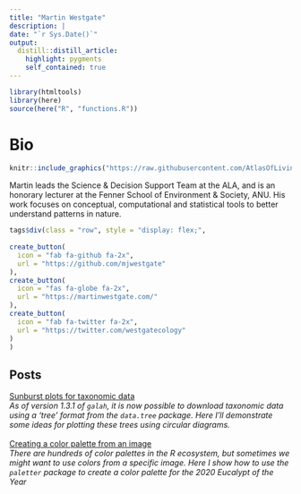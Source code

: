 ```yaml
---
title: "Martin Westgate"
description: |
date: "`r Sys.Date()`"
output: 
  distill::distill_article:
    highlight: pygments
    self_contained: true
---
```

```r
library(htmltools)
library(here)
source(here("R", "functions.R"))
```
# Bio
:::float-image
```r
knitr::include_graphics("https://raw.githubusercontent.com/AtlasOfLivingAustralia/SDS_website/main/images/people/martin.jpg")
```
Martin leads the Science & Decision Support Team at the ALA, and is an honorary lecturer at the Fenner School of Environment & Society, ANU. His work focuses on conceptual, computational and statistical tools to better understand patterns in nature.
```r
tags$div(class = "row", style = "display: flex;",
         
create_button(
  icon = "fab fa-github fa-2x",
  url = "https://github.com/mjwestgate"
),
create_button(
  icon = "fas fa-globe fa-2x",
  url = "https://martinwestgate.com/"
),
create_button(
  icon = "fab fa-twitter fa-2x",
  url = "https://twitter.com/westgatecology"
)
)
```
:::
<h2>Posts</h2>

<a href='/Users/wes186/Documents/Work/Development/AtlasOfLivingAustralia/website_SDS/SDS_website/_site/posts/2021-08-24_sunburst-plots-for-taxonomic-data/index.html'>Sunburst plots for taxonomic data</a><br><em>As of version 1.3.1 of `galah`, it is now possible to download taxonomic data  using a 'tree' format from the `data.tree` package. Here I'll demonstrate some ideas for plotting these trees using circular diagrams.</em><br><br>
<a href='/Users/wes186/Documents/Work/Development/AtlasOfLivingAustralia/website_SDS/SDS_website/_site/posts/2021-03-20_creating-a-color-palette-from-an-image/index.html'>Creating a color palette from an image</a><br><em>There are hundreds of color palettes in the R ecosystem, but sometimes we might want to use colors from a specific image. Here I show how to  use the `paletter` package to create a color palette for the 2020 Eucalypt of  the Year</em><br><br>
